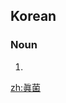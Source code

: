 {{also|真菌}}
==Korean==
{{ko-hanjatab}}

===Noun===
{{ko-noun|hangeul=진균|mr=chin'gyun|y=cinkyun}}

# {{hanja form of|진균|[[fungus]]}}

[[zh:眞菌]]